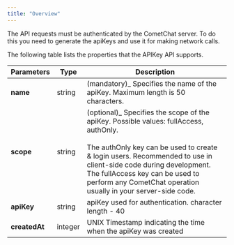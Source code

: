 ```yaml
---
title: "Overview"
---
```


The API requests must be authenticated by the CometChat server. To do this you need to generate the apiKeys and use it for making network calls.

The following table lists the properties that the APIKey API supports.

| Parameters    | Type    | Description                                                                                                                                                                                                                                                                                                    |
| ------------- | ------- | -------------------------------------------------------------------------------------------------------------------------------------------------------------------------------------------------------------------------------------------------------------------------------------------------------------- |
| **name**      | string  | (mandatory)\_ Specifies the name of the apiKey. Maximum length is 50 characters.                                                                                                                                                                                                                             |
| **scope**     | string  | (optional)\_ Specifies the scope of the apiKey. Possible values: fullAccess, authOnly.<br/><br/>The authOnly key can be used to create & login users. Recommended to use in client-side code during development. The fullAccess key can be used to perform any CometChat operation usually in your server-side code. |
| **apiKey**    | string  | apiKey used for authentication. character length - 40                                                                                                                                                                                                                                                          |
| **createdAt** | integer | UNIX Timestamp indicating the time when the apiKey was created                                                                                                                                                                                                                                                 |

